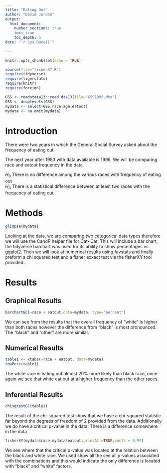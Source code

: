 ```yaml
---
title: "Eating Out"
author: "David Jordan"
output: 
  html_document:
    number_sections: true
    toc: true
    toc_depth: 5
date: "`r Sys.Date()`"    
    
---
```


```r
knitr::opts_chunk$set(echo = TRUE)
```

```r
source(file="fisherXY.R")
require(tidyverse)
require(tigerstats)
require(knitr)
require(foreign)
```

```r
GSS <- readstata13::read.dta13(file="GSS1996.dta")
GSS <- droplevels(GSS)
mydata <- select(GSS,race,age,eatout)
mydata <- na.omit(mydata)
```

# Introduction

There were two years in which the General Social Survey asked about the frequency of eating out.

The next year after 1983 with data available is 1996. We will be comparing race and eatout frequency in the data.

$H_0$ There is no difference among the various races with frequency of eating out  
$H_A$ There is a statistical difference between at least two races with the frequency of eating out  

# Methods

```r
glimpse(mydata)
```

Looking at the data, we are comparing two categorical data types therefore we will use the CandP helper file for Cat~Cat. This will include a bar chart, the tidyverse barchart was used for its ability to show percentages vs ggplot2. Then we will look at numerical results using favstats and finally preform a chi squared test and a fisher exxact test via the fisherXY tool provided.

# Results

## Graphical Results

```r
barchartGC(~race + eatout,data=mydata, type="percent")
```

We can see from the results that the overall frequency of "white" is higher than both races however the difference from "black" is most pronounced. The "black" and "other" are more similar.

## Numerical Results

```r
table1 <- xtabs(~race + eatout, data=mydata)
rowPerc(table1)
```

The white race is eating out almost 20% more likely than black race, once again we see that white eat out at a higher frequency than the other races.

## Inferential Results

```r
chisqtestGC(table1)
```

The result of the chi-squared test show that we have a chi-squared statistic far beyond the degrees of freedom of 2 provided from the data. Additionally we do have a critical p-value in the data. There is a difference somewhere in the data

```r
fisherXY(mydata$race,mydata$eatout,printAll=TRUE,confL = 0.99)
```

We see where that the critical p-value was located at the relation between the black and white race. We used show all the see all p-values associated with the combinations and this would indicate the only difference is located with "black" and "white" factors. 